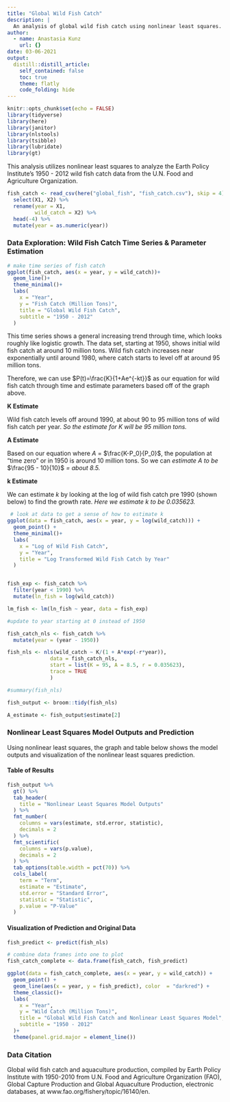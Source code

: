```yaml
---
title: "Global Wild Fish Catch"
description: |
  An analysis of global wild fish catch using nonlinear least squares.
author:
  - name: Anastasia Kunz
    url: {}
date: 03-06-2021
output:
  distill::distill_article:
    self_contained: false
    toc: true
    theme: flatly
    code_folding: hide
---
```



```r
knitr::opts_chunk$set(echo = FALSE)
library(tidyverse)
library(here)
library(janitor)
library(nlstools)
library(tsibble)
library(lubridate)
library(gt)
```


This analysis utilizes nonlinear least squares to analyze the Earth Policy Institute's 1950 - 2012 wild fish catch data from the U.N. Food and Agriculture Organization. 

```r
fish_catch <- read_csv(here("global_fish", "fish_catch.csv"), skip = 4) %>% 
  select(X1, X2) %>% 
  rename(year = X1,
         wild_catch = X2) %>% 
  head(-4) %>% 
  mutate(year = as.numeric(year))

```

### Data Exploration: Wild Fish Catch Time Series & Parameter Estimation

```r
# make time series of fish catch
ggplot(fish_catch, aes(x = year, y = wild_catch))+
  geom_line()+
  theme_minimal()+
  labs(
    x = "Year",
    y = "Fish Catch (Million Tons)",
    title = "Global Wild Fish Catch",
    subtitle = "1950 - 2012"
  )
```

This time series shows a general increasing trend through time, which looks roughly like logistic growth. The data set, starting at 1950, shows initial wild fish catch at around 10 million tons. Wild fish catch increases near exponentially until around 1980, where catch starts to level off at around 95 million tons.

Therefore, we can use $P(t)=\frac{K}{1+Ae^{-kt}}$ as our equation for wild fish catch through time and estimate parameters based off of the graph above.

**K Estimate**

Wild fish catch levels off around 1990, at about 90 to 95 million tons of wild fish catch per year. *So the estimate for K will be 95 million tons.*

**A Estimate**

Based on our equation where $A$ = $\frac{K-P_0}{P_0}$, the population at "time zero" or in 1950 is around 10 million tons. So we can *estimate A to be* $\frac{95 - 10}{10}$ *= about 8.5.*

**k Estimate**

We can estimate *k* by looking at the log of wild fish catch pre 1990 (shown below) to find the growth rate. *Here we estimate k to be 0.035623.*

```r

 # look at data to get a sense of how to estimate k
ggplot(data = fish_catch, aes(x = year, y = log(wild_catch))) +
  geom_point() +
  theme_minimal()+
  labs(
    x = "Log of Wild Fish Catch",
    y = "Year",
    title = "Log Transformed Wild Fish Catch by Year"
  )


fish_exp <- fish_catch %>% 
  filter(year < 1990) %>% 
  mutate(ln_fish = log(wild_catch))

lm_fish <- lm(ln_fish ~ year, data = fish_exp)


```





```r

#update to year starting at 0 instead of 1950

fish_catch_nls <- fish_catch %>% 
  mutate(year = (year - 1950))

fish_nls <- nls(wild_catch ~ K/(1 + A*exp(-r*year)),
              data = fish_catch_nls,
              start = list(K = 95, A = 8.5, r = 0.035623),
              trace = TRUE
              )

#summary(fish_nls)

fish_output <- broom::tidy(fish_nls) 

A_estimate <- fish_output$estimate[2]
```



### Nonlinear Least Squares Model Outputs and Prediction

Using nonlinear least squares, the graph and table below shows the model outputs and visualization of the nonlinear least squares prediction.

#### Table of Results

```r
fish_output %>% 
  gt() %>% 
  tab_header(
    title = "Nonlinear Least Squares Model Outputs"
  ) %>% 
  fmt_number(
    columns = vars(estimate, std.error, statistic),
    decimals = 2
  ) %>% 
  fmt_scientific(
    columns = vars(p.value),
    decimals = 2
  ) %>% 
  tab_options(table.width = pct(70)) %>% 
  cols_label(
    term = "Term",
    estimate = "Estimate",
    std.error = "Standard Error",
    statistic = "Statistic",
    p.value = "P-Value"
  )

```




#### Visualization of Prediction and Original Data

```r
fish_predict <- predict(fish_nls)

# combine data frames into one to plot
fish_catch_complete <- data.frame(fish_catch, fish_predict)

ggplot(data = fish_catch_complete, aes(x = year, y = wild_catch)) +
  geom_point() +
  geom_line(aes(x = year, y = fish_predict), color  = "darkred") +
  theme_classic()+
  labs(
    x = "Year",
    y = "Wild Catch (Million Tons)",
    title = "Global Wild Fish Catch and Nonlinear Least Squares Model",
    subtitle = "1950 - 2012"
  )+
  theme(panel.grid.major = element_line())

```



### Data Citation 
Global wild fish catch and aquaculture production, compiled by Earth Policy Institute with 1950-2010 from U.N. Food and Agriculture Organization (FAO), Global Capture Production and Global Aquaculture Production, electronic databases, at www.fao.org/fishery/topic/16140/en.
